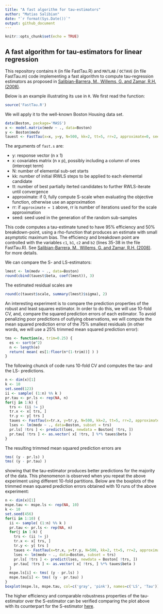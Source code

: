 ```yaml
---
title: "A fast algorithm for tau-estimators"
author: "Matias Salibian"
date: "`r format(Sys.Date())`"
output: github_document
---
```


```r
knitr::opts_chunk$set(echo = TRUE)
```

## A fast algorithm for tau-estimators for linear regression 

This repository contains `R` (in file FastTau.R) and `MATLAB` / `OCTAVE` 
(in file FastTau.m) code implementing
a fast algorithm to compute tau-regression estimators
as proposed in 
[Salibian-Barrera, M., Willems, G. and 
Zamar, R.H. (2008)](http://dx.doi.org/10.1198/106186008X343785). 

Below is an example illustrating its use in `R`. We first 
read the function:
```r
source('FastTau.R')
```
We will apply it to the well-known Boston Housing data set. 
```r
data(Boston, package='MASS')
x <- model.matrix(medv ~ ., data=Boston)
y <- Boston$medv
tauest <- FastTau(x=x, y=y, N=500, kk=2, tt=5, rr=2, approximate=0, seed=456)
```
The arguments of `fast.s` are:

* y: response vector (n x 1)
* x: covariates matrix (n x p), possibly including a column of ones (intercept term)
* N: number of elemental sub-set starts 
* kk: number of initial IRWLS steps to be applied to each elemental candidate
* tt: number of best partially iterted candidates to further RWLS-iterate until convergence
* approximate: if 0, fully compute S-scale when evaluating the objective function, otherwise use an approximation 
* rr: if `approximate = 1` above, rr is number of iterations used for the scale approximation
* seed: seed used in the generation of the random sub-samples

This code computes a tau-estimate tuned to have 95% efficiency and 50% breakdown-point, 
using a rho-function that produces an estimate with small asymptotic maximum bias. 
The efficiency and breakdown point are controlled with the
variables 
`c1`,
`b1`,
`c2` and 
`b2` (lines 35-38 in the file FastTau.R). 
See [Salibian-Barrera, M., Willems, G. and 
Zamar, R.H. (2008)](http://dx.doi.org/10.1198/106186008X343785). 
for more details. 


We can compare the S- and LS-estimators:
```r
lmest <- lm(medv ~ ., data=Boston)
round(cbind(tauest$beta, coef(lmest)), 3)
```
The estimated residual scales are
```r
round(c(tauest$scale, summary(lmest)$sigma), 2)
```

An interesting experiment is to compare the prediction properties of the robust
and least squares estimator. In order to do this, we will use 10-fold CV, and, 
compare the squared prediction errors of each estimator. To avoid penalizing 
poor predictions of outlying observations, we will compute the mean
squared prediction error of the 75% smallest residuals (in other words, we
will use a 25% trimmed mean squared prediction error):
```r
tms <- function(e, trim=0.25) {
  es <- sort(e^2)
  n <- length(e)
  return( mean( es[1:floor(n*(1-trim))] ) )
}
```
The following chunck of code runs 10-fold CV and computes the tau- and the
LS- predictions. 
```r
n <- dim(x)[1]
k <- 10
set.seed(123)
ii <- sample( (1:n) %% k )
pr.tau <- pr.ls <- rep(NA, n)
for(j in 1:k) {
  trs <- (ii != j)
  tr.x <- x[ trs, ]
  tr.y <- y[ trs ]
  taues <- FastTau(x=tr.x, y=tr.y, N=500, kk=2, tt=5, rr=2, approximate=0, seed=456)
  lses <- lm(medv ~ ., data=Boston, subset = trs)
  pr.ls[ !trs ] <- predict(lses, newdata = Boston[ !trs, ])
  pr.tau[ !trs ] <- as.vector( x[ !trs, ] %*% taues$beta )
}
```
The resulting trimmed mean squared prediction errors
are
```r
tms( (y - pr.ls) )
tms( (y - pr.tau) )
```
showing that the tau-estimator produces better predictions for the
majority of the data. This phenomenon is observed when you repeat
the above experiment using different 10-fold partitions. Below are
the boxplots of the trimmed mean squared prediction errors
obtained with 10 runs of the above experiment:
```r
n <- dim(x)[1]
mspe.tau <- mspe.ls <- rep(NA, 10)
k <- 10
set.seed(456)
for(i in 1:10) {
  ii <- sample( (1:n) %% k )
  pr.tau <- pr.ls <- rep(NA, n)
  for(j in 1:k) {
    trs <- (ii != j)
    tr.x <- x[ trs, ]
    tr.y <- y[ trs ]
    taues <- FastTau(x=tr.x, y=tr.y, N=500, kk=2, tt=5, rr=2, approximate=0, seed=456)
    lses <- lm(medv ~ ., data=Boston, subset = trs)
    pr.ls[ !trs ] <- predict(lses, newdata = Boston[ !trs, ])
    pr.tau[ !trs ] <- as.vector( x[ !trs, ] %*% taues$beta )
  }
  mspe.ls[i] <- tms( (y - pr.ls) )
  mspe.tau[i] <- tms( (y - pr.tau) )
}
boxplot(mspe.ls, mspe.tau, col=c('gray', 'pink'), names=c('LS', 'Tau'))
```

The higher efficiency and comparable robustness properties 
of the tau-estimator over the S-estimator 
can be verified comparing the plot above with its
counterpart for the S-estimator [here](https://github.com/msalibian/Fast-S).


